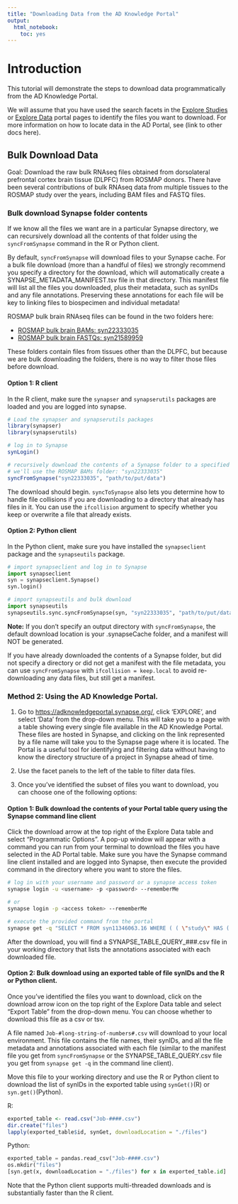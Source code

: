 ```yaml
---
title: "Downloading Data from the AD Knowledge Portal"
output: 
  html_notebook:
    toc: yes
---
```


# Introduction

This tutorial will demonstrate the steps to download data programmatically from the AD Knowledge Portal.

We will assume that you have used the search facets in the [Explore Studies](https://adknowledgeportal.synapse.org/Explore/Studies) or [Explore Data](https://adknowledgeportal.synapse.org/Explore/Data) portal pages to identify the files you want to download. For more information on how to locate data in the AD Portal, see (link to other docs here).

## Bulk Download Data

Goal: Download the raw bulk RNAseq files obtained from dorsolateral prefrontal cortex brain tissue (DLPFC) from ROSMAP donors. There have been several contributions of bulk RNAseq data from multiple tissues to the ROSMAP study over the years, including BAM files and FASTQ files.

### Bulk download Synapse folder contents

If we know all the files we want are in a particular Synapse directory, we can recursively download all the contents of that folder using the `syncFromSynapse` command in the R or Python client.

By default, `syncFromSynapse` will download files to your Synapse cache. For a bulk file download (more than a handful of files) we strongly recommend you specify a directory for the download, which will automatically create a SYNAPSE_METADATA_MANIFEST.tsv file in that directory. This manifest file will list all the files you downloaded, plus their metadata, such as synIDs and any file annotations. Preserving these annotations for each file will be key to linking files to biospecimen and individual metadata!

ROSMAP bulk brain RNAseq files can be found in the two folders here:

-   [ROSMAP bulk brain BAMs: syn22333035](https://www.synapse.org/#!Synapse:syn22333035)
-   [ROSMAP bulk brain FASTQs: syn21589959](https://www.synapse.org/#!Synapse:syn21589959)

These folders contain files from tissues other than the DLPFC, but because we are bulk downloading the folders, there is no way to filter those files before download.

#### Option 1: R client

In the R client, make sure the `synapser` and `synapserutils` packages are loaded and you are logged into synapse.

```r
# Load the synapser and synapserutils packages
library(synapser)
library(synapserutils)

# log in to Synapse
synLogin()
```

```r
# recursively download the contents of a Synapse folder to a specified directory using the synID
# we'll use the ROSMAP BAMs folder: "syn22333035"
syncFromSynapse("syn22333035", "path/to/put/data")

```

The download should begin. `syncToSynapse` also lets you determine how to handle file collisions if you are downloading to a directory that already has files in it. You can use the `ifcollision` argument to specify whether you keep or overwrite a file that already exists.

#### Option 2: Python client

In the Python client, make sure you have installed the `synapseclient` package and the `synapseutils` package.

```python
# import synapseclient and log in to Synapse
import synapseclient
syn = synapseclient.Synapse()
syn.login()

# import synapseutils and bulk download
import synapseutils
synapseutils.sync.syncFromSynapse(syn, "syn22333035", "path/to/put/data")

```

**Note:** If you don't specify an output directory with `syncFromSynapse`, the default download location is your .synapseCache folder, and a manifest will NOT be generated.

If you have already downloaded the contents of a Synapse folder, but did not specify a directory or did not get a manifest with the file metadata, you can use `syncFromSynapse` with `ifcollision = keep.local` to avoid re-downloading any data files, but still get a manifest.

### Method 2: Using the AD Knowledge Portal.

1.  Go to <https://adknowledgeportal.synapse.org/>, click 'EXPLORE', and select 'Data' from the drop-down menu. This will take you to a page with a table showing every single file available in the AD Knowledge Portal. These files are hosted in Synapse, and clicking on the link represented by a file name will take you to the Synapse page where it is located. The Portal is a useful tool for identifying and filtering data without having to know the directory structure of a project in Synapse ahead of time.

2.  Use the facet panels to the left of the table to filter data files.

3.  Once you've identified the subset of files you want to download, you can choose one of the following options:

#### Option 1: Bulk download the contents of your Portal table query using the Synapse command line client

Click the download arrow at the top right of the Explore Data table and select "Programmatic Options". A pop-up window will appear with a command you can run from your terminal to download the files you have selected in the AD Portal table. Make sure you have the Synapse command line client installed and are logged into Synapse, then execute the provided command in the directory where you want to store the files.

```bash

# log in with your username and password or a synapse access token
synapse login -u <username> -p <password> --rememberMe

# or
synapse login -p <access token> --rememberMe

# execute the provided command from the portal 
synapse get -q "SELECT * FROM syn11346063.16 WHERE ( ( \"study\" HAS ( 'ROSMAP' ) ) AND ( \"assay\" = 'rnaSeq' ) AND ( \"tissue\" HAS ( 'dorsolateral prefrontal cortex' ) ) AND ( \"cellType\" IS NULL ) AND ( \"fileFormat\" = 'bam' OR \"fileFormat\" = 'fastq' ) )"

```

After the download, you will find a SYNAPSE_TABLE_QUERY\_\#\#\#.csv file in your working directory that lists the annotations associated with each downloaded file.

#### Option 2: Bulk download using an exported table of file synIDs and the R or Python client.

Once you've identified the files you want to download, click on the download arrow icon on the top right of the Explore Data table and select "Export Table" from the drop-down menu. You can choose whether to download this file as a csv or tsv.

A file named `Job-#long-string-of-numbers#.csv` will download to your local environment. This file contains the file names, their synIDs, and all the file metadata and annotations associated with each file (similar to the manifest file you get from `syncFromSynapse` or the SYNAPSE_TABLE_QUERY.csv file you get from `synapse get -q` in the command line client).

Move this file to your working directory and use the R or Python client to download the list of synIDs in the exported table using `synGet()`(R) or `syn.get()`(Python).

R:

```r
exported_table <- read.csv("Job-####.csv")
dir.create("files")
lapply(exported_table$id, synGet, downloadLocation = "./files")

```

Python:

```python
exported_table = pandas.read_csv("Job-####.csv")
os.mkdir("files")
[syn.get(x, downloadLocation = "./files") for x in exported_table.id]
```

Note that the Python client supports multi-threaded downloads and is substantially faster than the R client.
